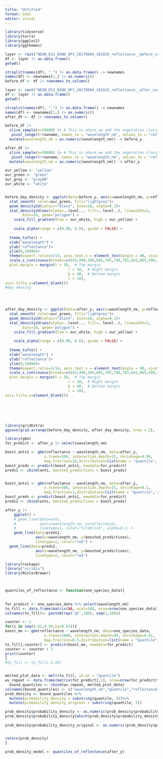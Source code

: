 ```yaml
---
title: "Untitled"
format: html
editor: visual
---
```


```r
library(tidyverse)
library(terra)
library(ggplot2)
library(ggthemes)

layer <- rast("NEON_D13_NIWO_DP1_20170904_181819_reflectance__before_correction.tif")
df <- layer |> as.data.frame()
getwd()

strsplit(names(df), " ") |> as.data.frame() -> newnames  
names(df) <- newnames[1,] |> as.numeric()
before_df <- df |> rownames_to_column()

layer <- rast("NEON_D13_NIWO_DP1_20170904_181819_reflectance__after_correction.tif")
df <- layer |> as.data.frame()
getwd()

strsplit(names(df), " ") |> as.data.frame() -> newnames  
names(df) <- newnames[1,] |> as.numeric()
after_df <- df |> rownames_to_column()

```

```r
before_df |>
  slice_sample(n=50000) |> # This is where we add the vegetation classification. 
   pivot_longer(!rowname, names_to = "wavelength_nm", values_to = "reflectance")|>
  mutate(wavelength_nm = as.numeric(wavelength_nm)) -> before_y

after_df |>
  slice_sample(n=50000) |> # This is where we add the vegetation classification. 
   pivot_longer(!rowname, names_to = "wavelength_nm", values_to = "reflectance")|>
  mutate(wavelength_nm = as.numeric(wavelength_nm)) -> after_y
```

```r

our_yellow <- "yellow"
our_green <- "green"
our_grey <- "gray80"
our_white <- "white"


before_day_density <- ggplot(data=before_y, aes(x=wavelength_nm, y=reflectance))+ 
  stat_smooth( color=our_green, fill="lightgrey")+
  geom_density2d(colour="black", bins=10, alpha=0.1)+
  stat_density2d(aes(alpha=..level.., fill=..level..), linewidth=2, 
        bins=10, geom="polygon") + 
    scale_fill_gradient(low = our_white, high = our_yellow) +
  
    scale_alpha(range = c(0.00, 0.8), guide = FALSE) +
  
  theme_tufte() +
  xlab("wavelength") +
  ylab("reflectance")+
  ylim(0,16000)+
  theme(aspect.ratio=5/14, axis.text.x = element_text(angle = 90, vjust = 0.5, hjust=1,colour =c("darkblue","blue","green", "red", "darkred", "darkred","darkred", "darkred", "darkred", "black","black","black","black"))) +
  scale_x_continuous(breaks=c(443,490,560,665,705,740,783,842,865,940,1610,2190)) + theme(axis.title.x=element_blank(),
  plot.margin = margin(t = 30,  # Top margin
                             r = 10,  # Right margin
                             b = 40,  # Bottom margin
                             l = 18),       
axis.title.y=element_blank())
#day_density
  



after_day_density <- ggplot(data=after_y, aes(x=wavelength_nm, y=reflectance))+ 
  stat_smooth( color=our_green, fill="lightgrey")+
  geom_density2d(colour="black", bins=10, alpha=0.1)+
  stat_density2d(aes(alpha=..level.., fill=..level..), linewidth=2, 
        bins=10, geom="polygon") + 
    scale_fill_gradient(low = our_white, high = our_yellow) +
  
    scale_alpha(range = c(0.00, 0.8), guide = FALSE) +
  
  theme_tufte() +
  xlab("wavelength") +
  ylab("reflectance")+
  ylim(0,16000)+
  theme(aspect.ratio=5/14, axis.text.x = element_text(angle = 90, vjust = 0.5, hjust=1,colour =c("darkblue","blue","green", "red", "darkred", "darkred","darkred", "darkred", "darkred", "black","black","black","black"))) +
  scale_x_continuous(breaks=c(443,490,560,665,705,740,783,842,865,940,1610,2190)) + theme(axis.title.x=element_blank(),
  plot.margin = margin(t = 30,  # Top margin
                             r = 10,  # Right margin
                             b = 40,  # Bottom margin
                             l = 18),       
axis.title.y=element_blank())







```

```r
library(gridExtra)
ggsave(grid.arrange(before_day_density, after_day_density, nrow = 2), file="day_density_before_and_after.png", dpi=600, width=11, height=8.5)
```

```r
library(gbm)
for_predict <- after_y |> select(wavelength_nm)

boost_ants1 <- gbm(reflectance ~ wavelength_nm, data=after_y, 
                  n.trees=500, interaction.depth=15, shrinkage=0.09,
                  bag.fraction=10,distribution=list(name = "quantile", alpha = 0.01))
boost_preds <- predict(boost_ants1, newdata=for_predict)
preds1 <- cbind(ants, boosted_predictions = boost_preds)


boost_ants1 <- gbm(reflectance ~ wavelength_nm, data=after_y, 
                  n.trees=500, interaction.depth=15, shrinkage=0.1,
                  bag.fraction=1,distribution=list(name = "quantile", alpha = 0.99))
boost_preds <- predict(boost_ants1, newdata=for_predict)
preds2 <- cbind(ants, boosted_predictions = boost_preds)
```


```r
after_y |>
    ggplot() +
    # geom_line(data=ants, 
    #           aes(x=wavelength_nm, y=reflectance),
    #           linetype=1, color="firebrick", alpha=0.1) +
    geom_line(data=preds1, 
              aes(x=wavelength_nm, y=boosted_predictions),
              linetype=2, color="red") +
  geom_line(data=preds2, 
              aes(x=wavelength_nm, y=boosted_predictions),
              linetype=2, color="red")
```



```r
library(reshape)
library("viridis")  
library(RColorBrewer)



quantiles_of_reflectance <- function(one_species_data){
  
 
for_predict <- one_species_data %>% select(wavelength_nm)
to_fill <- data.frame(matrix(NA, ncol=100, nrow=nrow(one_species_data)))
colnames(to_fill)<- paste0(rep("qt",100), seq(1,100))

counter <- 1
for(i in seq(0.01,0.99,by=0.01)){
boost_me <- gbm(reflectance ~ wavelength_nm, data=one_species_data, 
                  n.trees=2000, interaction.depth=49, shrinkage=0.01,
                  bag.fraction=0.5,distribution=list(name = "quantile", alpha = i))
to_fill[,counter] <- predict(boost_me, newdata=for_predict)
counter <- counter + 1
print(counter)
}
#to_fill <- to_fill[,1:10]


melted_plot_data <- melt(to_fill, id.qt = "quantile")
wv_repeat <- data.frame(matrix(for_predict[,1], nrow=nrow(for_predict)*10, ncol=1))
  bound_quantiles <- cbind(wv_repeat, melted_plot_data)
colnames(bound_quantiles) <- c("wavelength_nm","quantile","reflectance")
prob_density <- bound_quantiles %>% 
  mutate(probability_density = substring(quantile, 3))%>% 
  mutate(probability_density_original = substring(quantile, 3))

prob_density$probability_density <- as.numeric(prob_density$probability_density)/100
prob_density$probability_density[which(prob_density$probability_density > 0.5)] <- 1 - prob_density$probability_density[which(prob_density$probability_density > 0.5)] 
    
prob_density$probability_density_original <- as.numeric(prob_density$probability_density_original)/100


return(prob_density)
}

prob_density_model <- quantiles_of_reflectance(after_y)

```




